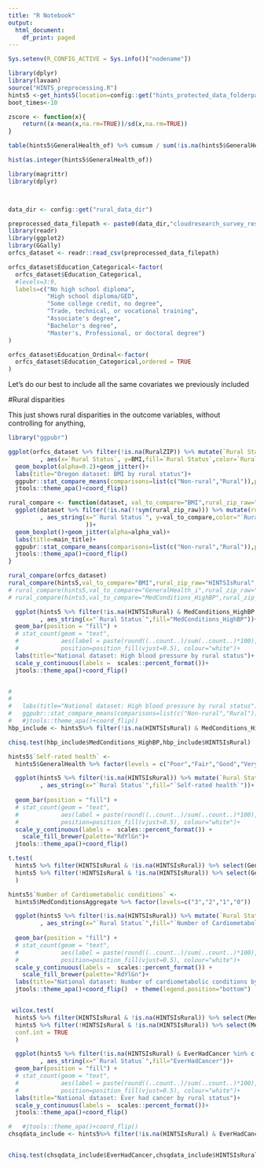 ```yaml
---
title: "R Notebook"
output:
  html_document:
    df_print: paged
---
```



```r
Sys.setenv(R_CONFIG_ACTIVE = Sys.info()["nodename"])

library(dplyr)
library(lavaan)
source("HINTS_preprocessing.R")
hints5 <-get_hints5(location=config::get("hints_protected_data_folderpath"))
boot_times<-10

zscore <- function(x){
    return((x-mean(x,na.rm=TRUE))/sd(x,na.rm=TRUE))
}
```

```r
table(hints5$GeneralHealth_of) %>% cumsum / sum(!is.na(hints5$GeneralHealth_of))

hist(as.integer(hints5$GeneralHealth_of))
```


```r
library(magrittr)
library(dplyr)



data_dir <- config::get("rural_data_dir")

preprocessed_data_filepath <- paste0(data_dir,"cloudresearch_survey_results/orfcs_preprocessed2_anon_by_subj.csv")
library(readr)
library(ggplot2)
library(GGally)
orfcs_dataset <- readr::read_csv(preprocessed_data_filepath)

orfcs_dataset$Education_Categorical<-factor(
  orfcs_dataset$Education_Categorical,
  #levels=3:9,
  labels=c("No high school diploma",
           "High school diploma/GED",
           "Some college credit, no degree",
           "Trade, technical, or vocational training",
           "Associate's degree",
           "Bachelor's degree",
           "Master's, Professional, or doctoral degree")
)

orfcs_dataset$Education_Ordinal<-factor(
  orfcs_dataset$Education_Categorical,ordered = TRUE
)

```


Let's do our best to include all the same covariates we previously included

#Rural disparities

This just shows rural disparities in the outcome variables, without controlling for anything,


```r
library("ggpubr")

ggplot(orfcs_dataset %>% filter(!is.na(RuralZIP)) %>% mutate(`Rural Status`=if_else(RuralZIP,"Rural","Non-rural"))
         , aes(x=`Rural Status`, y=BMI,fill=`Rural Status`,color=`Rural Status`))+
  geom_boxplot(alpha=0.2)+geom_jitter()+
  labs(title="Oregon dataset: BMI by rural status")+
  ggpubr::stat_compare_means(comparisons=list(c("Non-rural","Rural")),paired=FALSE,method="t.test",label = "p.signif")+
  jtools::theme_apa()+coord_flip() 
```
```r
rural_compare <- function(dataset, val_to_compare="BMI",rural_zip_raw="RuralZIP",main_title="Oregon dataset: BMI by rural status",alpha_val=0.1){
  ggplot(dataset %>% filter(!is.na(!!sym(rural_zip_raw))) %>% mutate(rural_zip_bool=!!sym(rural_zip_raw)) %>% mutate(`Rural Status`=if_else(rural_zip_bool,"Rural","Non-rural"))
         , aes_string(x="`Rural Status`", y=val_to_compare,color="`Rural Status`"
                      ))+
  geom_boxplot()+geom_jitter(alpha=alpha_val)+
  labs(title=main_title)+
  ggpubr::stat_compare_means(comparisons=list(c("Non-rural","Rural")),paired=FALSE,method="t.test",label = "p.signif")+
  jtools::theme_apa()+coord_flip() 
}

rural_compare(orfcs_dataset)
rural_compare(hints5,val_to_compare="BMI",rural_zip_raw="HINTSIsRural",main_title="National dataset: BMI by rural status",alpha_val=0.02)
# rural_compare(hints5,val_to_compare="GeneralHealth_i",rural_zip_raw="HINTSIsRural",main_title="National dataset: BMI by rural status",alpha_val=0.02)
# rural_compare(hints5,val_to_compare="MedConditions_HighBP",rural_zip_raw="HINTSIsRural",main_title="National dataset: BMI by rural status",alpha_val=0.02)
```


```r
  ggplot(hints5 %>% filter(!is.na(HINTSIsRural) & MedConditions_HighBP %in% c("Yes", "No")) %>% mutate(`Rural Status`=if_else(HINTSIsRural,"Rural","Non-rural"))
         , aes_string(x="`Rural Status`",fill="MedConditions_HighBP"))+
  geom_bar(position = "fill") +
  # stat_count(geom = "text", 
  #            aes(label = paste(round((..count..)/sum(..count..)*100), "%")),
  #            position=position_fill(vjust=0.5), colour="white")+
  labs(title="National dataset: High blood pressure by rural status")+
  scale_y_continuous(labels =  scales::percent_format())+
  jtools::theme_apa()+coord_flip()


# 
# 
#   labs(title="National dataset: High blood pressure by rural status")+
#   ggpubr::stat_compare_means(comparisons=list(c("Non-rural","Rural")),paired=FALSE,method="t.test",label = "p.signif")#+
#   #jtools::theme_apa()+coord_flip() 
hbp_include <- hints5%>% filter(!is.na(HINTSIsRural) & MedConditions_HighBP %in% c("Yes", "No"))# %>% group_by(MedConditions_HighBP,HINTSIsRural) %>% summarize(count=n()) %>% tidyr::spread(HINTSIsRural,count)

chisq.test(hbp_include$MedConditions_HighBP,hbp_include$HINTSIsRural)
```



```r
hints5$`Self-rated health` <-
  hints5$GeneralHealth %>% factor(levels = c("Poor","Fair","Good","Very good","Excellent"))

  ggplot(hints5 %>% filter(!is.na(HINTSIsRural)) %>% mutate(`Rural Status`=if_else(HINTSIsRural,"Rural","Non-rural"))
         , aes_string(x="`Rural Status`",fill="`Self-rated health`"))+
  
  geom_bar(position = "fill") +
  # stat_count(geom = "text", 
  #            aes(label = paste(round((..count..)/sum(..count..)*100), "%")),
  #            position=position_fill(vjust=0.5), colour="white")+
  scale_y_continuous(labels =  scales::percent_format()) +
    scale_fill_brewer(palette="RdYlGn")+
  jtools::theme_apa()+coord_flip() 

t.test(
  hints5 %>% filter(HINTSIsRural & !is.na(HINTSIsRural)) %>% select(GeneralHealth_i),
  hints5 %>% filter(!HINTSIsRural & !is.na(HINTSIsRural)) %>% select(GeneralHealth_i)
  )
```



```r

hints5$`Number of Cardiometabolic conditions` <-
  hints5$MedConditionsAggregate %>% factor(levels=c("3","2","1","0"))

  ggplot(hints5 %>% filter(!is.na(HINTSIsRural)) %>% mutate(`Rural Status`=if_else(HINTSIsRural,"Rural","Non-rural"))
         , aes_string(x="`Rural Status`",fill="`Number of Cardiometabolic conditions`"))+
  
  geom_bar(position = "fill") +
  # stat_count(geom = "text", 
  #            aes(label = paste(round((..count..)/sum(..count..)*100), "%")),
  #            position=position_fill(vjust=0.5), colour="white")+
  scale_y_continuous(labels =  scales::percent_format()) +
    scale_fill_brewer(palette="RdYlGn")+
  labs(title="National dataset: Number of cardiometabolic conditions by rural status")+
  jtools::theme_apa()+coord_flip()  + theme(legend.position="bottom")


 wilcox.test(
  hints5 %>% filter(HINTSIsRural & !is.na(HINTSIsRural)) %>% select(MedConditionsAggregate) %>% unlist(),
  hints5 %>% filter(!HINTSIsRural & !is.na(HINTSIsRural)) %>% select(MedConditionsAggregate) %>% unlist(),
  conf.int = TRUE
  )

```





```r

  ggplot(hints5 %>% filter(!is.na(HINTSIsRural) & EverHadCancer %in% c("Yes", "No")) %>% mutate(`Rural Status`=if_else(HINTSIsRural,"Rural","Non-rural"))
         , aes_string(x="`Rural Status`",fill="EverHadCancer"))+
  geom_bar(position = "fill") +
  # stat_count(geom = "text", 
  #            aes(label = paste(round((..count..)/sum(..count..)*100), "%")),
  #            position=position_fill(vjust=0.5), colour="white")+
  labs(title="National dataset: Ever had cancer by rural status")+
  scale_y_continuous(labels =  scales::percent_format())+
  jtools::theme_apa()+coord_flip()

#   #jtools::theme_apa()+coord_flip() 
chsqdata_include <- hints5%>% filter(!is.na(HINTSIsRural) & EverHadCancer %in% c("Yes", "No"))


chisq.test(chsqdata_include$EverHadCancer,chsqdata_include$HINTSIsRural)

```


